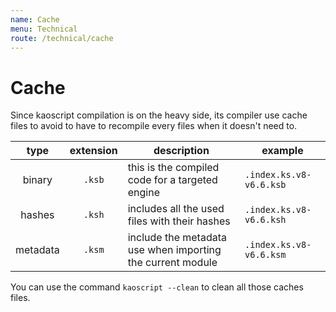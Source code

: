 ```yaml
---
name: Cache
menu: Technical
route: /technical/cache
---
```


# Cache

Since kaoscript compilation is on the heavy side, its compiler use cache files to avoid to have to recompile every files when it doesn't need to.

|   type   | extension | description                                                | example                 |
|:--------:|:---------:| ---------------------------------------------------------- | ----------------------- |
|  binary  |  `.ksb`   | this is the compiled code for a targeted engine            | `.index.ks.v8-v6.6.ksb` |
|  hashes  |  `.ksh`   | includes all the used files with their hashes              | `.index.ks.v8-v6.6.ksh` |
| metadata |  `.ksm`   | include the metadata use when importing the current module | `.index.ks.v8-v6.6.ksm` |

You can use the command `kaoscript --clean` to clean all those caches files.
